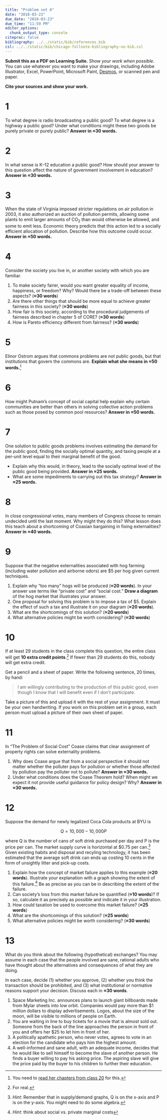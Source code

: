 ```yaml
---
title: "Problem set 6"
date: "2018-03-23"
due_date: "2018-03-23"
due_time: "11:59 PM"
editor_options: 
  chunk_output_type: console
citeproc: false
bibliography: ../../static/bib/references.bib
csl: ../../static/bib/chicago-fullnote-bibliography-no-bib.csl
---
```


**Submit this as a PDF on Learning Suite.** *Show your work when possible.* You can use whatever you want to make your drawings, including Adobe Illustrator, Excel, PowerPoint, Microsoft Paint, [Desmos](https://www.desmos.com/), or scanned pen and paper.

**Cite your sources and show your work.**

# 1

To what degree is radio broadcasting a public good? To what degree is a highway a public good? Under what conditions might these two goods be purely private or purely public? **Answer in ≈30 words.**


# 2

In what sense is K–12 education a public good? How should your answer to this question affect the nature of government involvement in education? **Answer in ≈30 words.**


# 3

When the state of Virginia imposed stricter regulations on air pollution in 2003, it also authorized an auction of pollution permits, allowing some plants to emit larger amounts of CO~2~ than would otherwise be allowed, and some to emit less. Economic theory predicts that this action led to a socially efficient allocation of pollution. Describe how this outcome could occur. **Answer in ≈50 words.**


# 4

Consider the society you live in, or another society with which you are familiar.

1. To make society fairer, would you want greater equality of income, happiness, or freedom? Why? Would there be a trade-off between these aspects? (**≈30 words**)
2. Are there other things that should be more equal to achieve greater fairness in this society? (**≈30 words**)
3. How fair is this society, according to the procedural judgements of fairness described in chapter 5 of CORE? (**≈30 words**)
4. How is Pareto efficiency different from fairness? (**≈30 words**)


# 5

Elinor Ostrom argues that commons problems are not public goods, but that institutions that govern the commons are. **Explain what she means in ≈50 words.**^[You need to [read her chapters from class 20](/reading/20-reading/) for this.]


# 6

How might Putnam's concept of social capital help explain why certain communities are better than others in solving collective action problems such as those posed by common pool resources? **Answer in ≈50 words.**


# 7

One solution to public goods problems involves estimating the demand for the public good, finding the socially optimal quantity, and taxing people at a per-unit level equal to their marginal benefit of the good. 

- Explain why this would, in theory, lead to the socially optimal level of the public good being provided. **Answer in ≈25 words.**
- What are some impediments to carrying out this tax strategy? **Answer in ≈25 words.**


# 8

In close congressional votes, many members of Congress choose to remain undecided until the last moment. Why might they do this? What lesson does this teach about a shortcoming of Coasian bargaining in fixing externalities? **Answer in ≈40 words.**


# 9

Suppose that the negative externalities associated with hog farming (including water pollution and airborne odors) are $5 per hog given current techniques.

1. Explain why "too many" hogs will be produced (**≈20 words**). In your answer use terms like "private cost" and "social cost." **Draw a diagram** of the hog market that illustrates your answer.
2. One proposal for solving this problem is to impose a tax of \$5. Explain the effect of such a tax and illustrate it on your diagram (**≈20 words**).  
3. What are the shortcomings of this solution? (**≈20 words**)
4. What alternative policies might be worth considering? (**≈30 words**)


# 10

If at least 29 students in the class complete this question, the entire class will get **10 extra credit points**.^[For real.] If fewer than 29 students do this, nobody will get extra credit.

Get a pencil and a sheet of paper. Write the following sentence, 20 times, by hand:

> I am willingly contributing to the production of this public good, even though I know that I will benefit even if I don't participate.

Take a picture of this and upload it with the rest of your assignment. It must be your own handwriting. If you work on this problem set in a group, each person must upload a picture of their own sheet of paper. 


# 11

In "The Problem of Social Cost" Coase claims that clear assignment of property rights can solve externality problems.   

1. Why does Coase argue that from a social perspective it should not matter whether the polluter pays for pollution or whether those affected by pollution pay the polluter not to pollute? **Answer in ≈30 words.**
2. Under what conditions does the Coase Theorem hold? When might we expect it not provide useful guidance for policy design? Why? **Answer in ≈30 words.**


# 12

Suppose the demand for newly legalized Coca Cola products at BYU is

$$
Q = 10,000 - 10,000P
$$

where Q is the number of cans of soft drink purchased per day and P is the price per can. The market supply curve is horizontal at \$0.75 per can.^[*Hint*: Remember that in supply/demand graphs, Q is on the x-axis and P is on the y-axis. You might need to do some algebra.] Given existing habits and disposal and recyling technology, it has been estimated that the average soft drink can ends up costing 10 cents in the form of unsightly litter and pick-up costs. 

1. Explain how the concept of market failure applies to this example (**≈20 words**). Illustrate your explanation with a graph showing the extent of this failure.^[*Hint*: think about social vs. private marginal costs] Be as precise as you can be in describing the extent of the failure.
2. Can society's loss from this market failure be quantified (**≈10 words**)? If so, calculate it as precisely as possible and indicate it in your illustration.
3. How could taxation be used to overcome this market failure? (**≈25 words**)
4. What are the shortcomings of this solution? (**≈25 words**)
5. What alternative policies might be worth considering? (**≈30 words**)


# 13

What do you think about the following (hypothetical) exchanges? You may assume in each case that the people involved are sane, rational adults who have thought about the alternatives and consequences of what they are doing. 

In each case, decide (1) whether you approve, (2) whether you think the transaction should be prohibited, and (3) what institutional or normative reasons support your decision. Discuss each in **≈30 words**.

1. Space Marketing Inc. announces plans to launch giant billboards made from Mylar sheets into low orbit. Companies would pay more than \$1 million dollars to display advertisements. Logos, about the size of the moon, will be visible to millions of people on Earth.
2. You are waiting in line to buy tickets for a movie that is almost sold out. Someone from the back of the line approaches the person in front of you and offers her $25 to let him in front of her.
3. A politically apathetic person, who never votes, agrees to vote in an election for the candidate who pays him the highest amount.
4. A well-informed and sane adult, with an adequate income, decides that he would like to sell himself to become the slave of another person. He finds a buyer willing to pay his asking price. The aspiring slave will give the price paid by the buyer to his children to further their education. 
